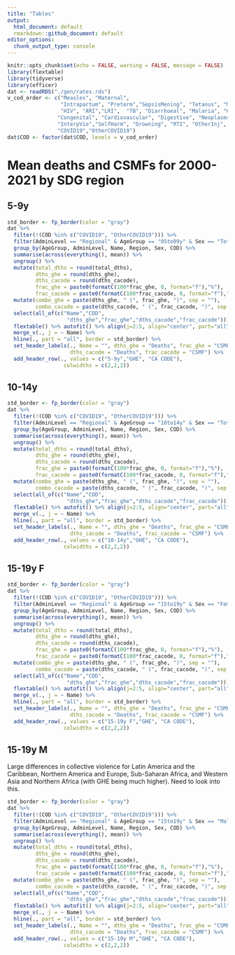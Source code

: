 ```yaml
---
title: "Tables"
output:
  html_document: default
  rmarkdown::github_document: default
editor_options:
  chunk_output_type: console
---
```


```r
knitr::opts_chunk$set(echo = FALSE, warning = FALSE, message = FALSE)
library(flextable)
library(tidyverse)
library(officer)
dat <- readRDS("./gen/rates.rds")
v_cod_order <- c("Measles", "Maternal", 
                 "Intrapartum", "Preterm","SepsisMening", "Tetanus", "MeningEnceph" ,
                 "HIV", "ARI","LRI",  "TB", "Diarrhoeal", "Malaria", "OtherCMPN",
                "Congenital", "Cardiovascular", "Digestive", "Neoplasms", "OtherNCD",
                "InterpVio","SelfHarm", "Drowning", "RTI", "OtherInj", "NatDis", "CollectVio",
                "COVID19","OtherCOVID19")
dat$COD <- factor(dat$COD, levels = v_cod_order)
```

# Mean deaths and CSMFs for 2000-2021 by SDG region

## 5-9y

```r
std_border <- fp_border(color = "gray")
dat %>%
  filter(!(COD %in% c("COVID19", "OtherCOVID19"))) %>%
  filter(AdminLevel == "Regional" & AgeGroup == "05to09y" & Sex == "Total") %>%  
  group_by(AgeGroup, AdminLevel, Name, Region, Sex, COD) %>%
  summarise(across(everything(), mean)) %>% 
  ungroup() %>%
  mutate(total_dths = round(total_dths),
         dths_ghe = round(dths_ghe),
         dths_cacode = round(dths_cacode),
         frac_ghe = paste0(formatC(100*frac_ghe, 0, format="f"),"%"),
         frac_cacode = paste0(formatC(100*frac_cacode, 0, format="f"),"%")) %>%
  mutate(combo_ghe = paste(dths_ghe, " (", frac_ghe, ")", sep = ""),
         combo_cacode = paste(dths_cacode, " (", frac_cacode, ")", sep = "")) %>%
  select(all_of(c("Name","COD",
                   "dths_ghe","frac_ghe","dths_cacode","frac_cacode"))) %>%
  flextable() %>% autofit() %>% align(j=2:5, align="center", part="all") %>%
  merge_v(., j = ~ Name) %>%
  hline(., part = "all", border = std_border) %>%
  set_header_labels(., Name = "", dths_ghe = "Deaths", frac_ghe = "CSMF",
                    dths_cacode = "Deaths", frac_cacode = "CSMF") %>%
  add_header_row(., values = c("5-9y","GHE", "CA CODE"),
                  colwidths = c(2,2,2))

```

## 10-14y

```r
std_border <- fp_border(color = "gray")
dat %>%
  filter(!(COD %in% c("COVID19", "OtherCOVID19"))) %>%
  filter(AdminLevel == "Regional" & AgeGroup == "10to14y" & Sex == "Total") %>%  
  group_by(AgeGroup, AdminLevel, Name, Region, Sex, COD) %>%
  summarise(across(everything(), mean)) %>% 
  ungroup() %>%
  mutate(total_dths = round(total_dths),
         dths_ghe = round(dths_ghe),
         dths_cacode = round(dths_cacode),
         frac_ghe = paste0(formatC(100*frac_ghe, 0, format="f"),"%"),
         frac_cacode = paste0(formatC(100*frac_cacode, 0, format="f"),"%")) %>%
  mutate(combo_ghe = paste(dths_ghe, " (", frac_ghe, ")", sep = ""),
         combo_cacode = paste(dths_cacode, " (", frac_cacode, ")", sep = "")) %>%
  select(all_of(c("Name","COD",
                   "dths_ghe","frac_ghe","dths_cacode","frac_cacode"))) %>%
  flextable() %>% autofit() %>% align(j=2:5, align="center", part="all") %>%
  merge_v(., j = ~ Name) %>%
  hline(., part = "all", border = std_border) %>%
  set_header_labels(., Name = "", dths_ghe = "Deaths", frac_ghe = "CSMF",
                    dths_cacode = "Deaths", frac_cacode = "CSMF") %>%
  add_header_row(., values = c("10-14y","GHE", "CA CODE"),
                  colwidths = c(2,2,2))
```

## 15-19y F

```r
std_border <- fp_border(color = "gray")
dat %>%
  filter(!(COD %in% c("COVID19", "OtherCOVID19"))) %>%
  filter(AdminLevel == "Regional" & AgeGroup == "15to19y" & Sex == "Female") %>%  
  group_by(AgeGroup, AdminLevel, Name, Region, Sex, COD) %>%
  summarise(across(everything(), mean)) %>% 
  ungroup() %>%
  mutate(total_dths = round(total_dths),
         dths_ghe = round(dths_ghe),
         dths_cacode = round(dths_cacode),
         frac_ghe = paste0(formatC(100*frac_ghe, 0, format="f"),"%"),
         frac_cacode = paste0(formatC(100*frac_cacode, 0, format="f"),"%")) %>%
  mutate(combo_ghe = paste(dths_ghe, " (", frac_ghe, ")", sep = ""),
         combo_cacode = paste(dths_cacode, " (", frac_cacode, ")", sep = "")) %>%
  select(all_of(c("Name","COD",
                   "dths_ghe","frac_ghe","dths_cacode","frac_cacode"))) %>%
  flextable() %>% autofit() %>% align(j=2:5, align="center", part="all") %>%
  merge_v(., j = ~ Name) %>%
  hline(., part = "all", border = std_border) %>%
  set_header_labels(., Name = "", dths_ghe = "Deaths", frac_ghe = "CSMF",
                    dths_cacode = "Deaths", frac_cacode = "CSMF") %>%
  add_header_row(., values = c("15-19y F","GHE", "CA CODE"),
                  colwidths = c(2,2,2))

```

## 15-19y M

Large differences in collective violence for Latin America and the Caribbean, Northern America and Europe, Sub-Saharan Africa, and Western Asia and Northern Africa (with GHE being much higher). Need to look into this.

```r
std_border <- fp_border(color = "gray")
dat %>%
  filter(!(COD %in% c("COVID19", "OtherCOVID19"))) %>%
  filter(AdminLevel == "Regional" & AgeGroup == "15to19y" & Sex == "Male") %>%  
  group_by(AgeGroup, AdminLevel, Name, Region, Sex, COD) %>%
  summarise(across(everything(), mean)) %>% 
  ungroup() %>%
  mutate(total_dths = round(total_dths),
         dths_ghe = round(dths_ghe),
         dths_cacode = round(dths_cacode),
         frac_ghe = paste0(formatC(100*frac_ghe, 0, format="f"),"%"),
         frac_cacode = paste0(formatC(100*frac_cacode, 0, format="f"),"%")) %>%
  mutate(combo_ghe = paste(dths_ghe, " (", frac_ghe, ")", sep = ""),
         combo_cacode = paste(dths_cacode, " (", frac_cacode, ")", sep = "")) %>%
  select(all_of(c("Name","COD",
                   "dths_ghe","frac_ghe","dths_cacode","frac_cacode"))) %>%
  flextable() %>% autofit() %>% align(j=2:5, align="center", part="all") %>%
  merge_v(., j = ~ Name) %>%
  hline(., part = "all", border = std_border) %>%
  set_header_labels(., Name = "", dths_ghe = "Deaths", frac_ghe = "CSMF",
                    dths_cacode = "Deaths", frac_cacode = "CSMF") %>%
  add_header_row(., values = c("15-19y M","GHE", "CA CODE"),
                  colwidths = c(2,2,2))

```


